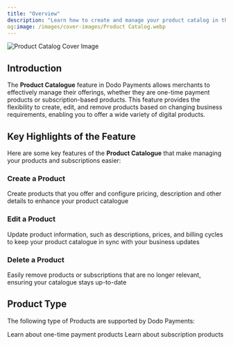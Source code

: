 ```yaml
---
title: "Overview"
description: "Learn how to create and manage your product catalog in the Admin Dashboard"
og:image: /images/cover-images/Product Catalog.webp
---
```

<Frame>
    <img src="/images/cover-images/Product Catalog.webp" alt="Product Catalog Cover Image"/>
</Frame>

## **Introduction**

The **Product Catalogue** feature in Dodo Payments allows merchants to effectively manage their offerings, whether they are one-time payment products or subscription-based products. This feature provides the flexibility to create, edit, and remove products based on changing business requirements, enabling you to offer a wide variety of digital products.

## **Key Highlights of the Feature**

Here are some key features of the **Product Catalogue** that make managing your products and subscriptions easier:

### **Create a Product**

Create products that you offer and configure pricing, description and other details to enhance your product catalogue

### **Edit a Product**

Update product information, such as descriptions, prices, and billing cycles to keep your product catalogue in sync with your business updates

### **Delete a Product**

Easily remove products or subscriptions that are no longer relevant, ensuring your catalogue stays up-to-date

## **Product Type**

The following type of Products are supported by Dodo Payments:

<Card title="One Time Payment Products" horizontal icon="box" href="/features/product-catalog/one-time-payment-products">
  Learn about one-time payment products
</Card>

<Card title="Subscription Products" horizontal icon="repeat" href="/features/product-catalog/subscription">
  Learn about subscription products
</Card>
